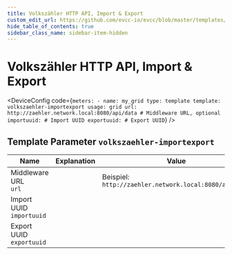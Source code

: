 ```yaml
---
title: Volkszähler HTTP API, Import & Export
custom_edit_url: https://github.com/evcc-io/evcc/blob/master/templates/definition/meter/volkszaehler-importexport.yaml
hide_table_of_contents: true
sidebar_class_name: sidebar-item-hidden
---
```



# Volkszähler HTTP API, Import & Export

<div className="device-detail-container">
  <div className="device-detail-content">
    <DeviceFeatures features="" />

<DeviceConfig code={`meters:
    - name: my_grid
      type: template
      template: volkszaehler-importexport
      usage: grid
      url: http://zaehler.network.local:8080/api/data # Middleware URL, optional
      importuuid: # Import UUID
      exportuuid: # Export UUID`}  />
  </div>
  <div className="device-detail-icon">
    <evcc-icon
      type="meter"
      name="volkszahler-http-api-import-and-export"
      size="400px"
      alt="Volkszähler HTTP API, Import & Export"
      className="device-detail-icon-img"
    ></evcc-icon>
  </div>
</div>

## Template Parameter `volkszaehler-importexport`

| Name | Explanation | Value | Optional |
|-----------|-------------|-------|----------|
| Middleware URL<br/>`url` |  | Beispiel: `http://zaehler.network.local:8080/api/data` | no |
| Import UUID<br/>`importuuid` |  |  | yes |
| Export UUID<br/>`exportuuid` |  |  | yes |

